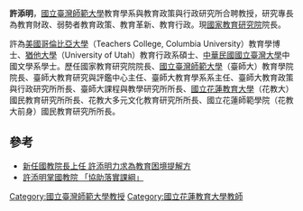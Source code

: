 '''許添明'''{{BD|1961年}}，[[國立臺灣師範大學|國立臺灣師範大學]]教育學系與教育政策與行政研究所合聘教授，研究專長為教育財政、弱勢者教育政策、教育革新、教育行政。現[[國家教育研究院|國家教育研究院]]院長。

許為[[美國哥倫比亞大學|美國哥倫比亞大學]]（Teachers College, Columbia University）教育學博士、[[猶他大學|猶他大學]]（University of Utah）教育行政系碩士、[[中華民國|中華民國]][[國立臺灣大學|國立臺灣大學]]中國文學系學士。歷任國家教育研究院院長、[[國立臺灣師範大學|國立臺灣師範大學]]（臺師大）教育學院院長、臺師大教育研究與評鑑中心主任、臺師大教育學系系主任、臺師大教育政策與行政研究所所長、臺師大課程與教學研究所所長、[[國立花蓮教育大學|國立花蓮教育大學]]（花教大）國民教育研究所所長、花教大多元文化教育研究所所長、國立花蓮師範學院（花教大前身）國民教育研究所所長。

==參考==
*[https://hk.news.yahoo.com/%E6%96%B0%E4%BB%BB%E5%9C%8B%E6%95%99%E9%99%A2%E9%95%B7%E4%B8%8A%E4%BB%BB-%E8%A8%B1%E6%B7%BB%E6%98%8E%E5%8A%9B%E6%B1%82%E7%82%BA%E6%95%99%E8%82%B2%E5%9B%B0%E5%A2%83%E6%8F%90%E8%A7%A3%E6%96%B9-063224149.html 新任國教院長上任 許添明力求為教育困境提解方] {{Wayback|url=https://hk.news.yahoo.com/%E6%96%B0%E4%BB%BB%E5%9C%8B%E6%95%99%E9%99%A2%E9%95%B7%E4%B8%8A%E4%BB%BB-%E8%A8%B1%E6%B7%BB%E6%98%8E%E5%8A%9B%E6%B1%82%E7%82%BA%E6%95%99%E8%82%B2%E5%9B%B0%E5%A2%83%E6%8F%90%E8%A7%A3%E6%96%B9-063224149.html |date=20160826052337 }}
*[http://udn.com/news/story/6913/1864550-%E8%A8%B1%E6%B7%BB%E6%98%8E%E6%8E%8C%E5%9C%8B%E6%95%99%E9%99%A2-%E3%80%8C%E5%8D%94%E5%8A%A9%E8%90%BD%E5%AF%A6%E8%AA%B2%E7%B6%B1%E3%80%8D 許添明掌國教院 「協助落實課綱」] {{Wayback|url=http://udn.com/news/story/6913/1864550-%E8%A8%B1%E6%B7%BB%E6%98%8E%E6%8E%8C%E5%9C%8B%E6%95%99%E9%99%A2-%E3%80%8C%E5%8D%94%E5%8A%A9%E8%90%BD%E5%AF%A6%E8%AA%B2%E7%B6%B1%E3%80%8D |date=20161020112345 }}

[[Category:國立臺灣師範大學教授|Category:國立臺灣師範大學教授]]
[[Category:國立花蓮教育大學教師|Category:國立花蓮教育大學教師]]